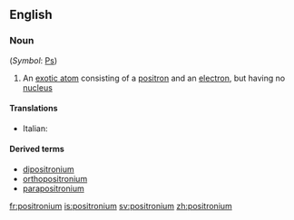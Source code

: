 ==English==

===Noun===
{{wikipedia}}
{{en-noun}} (''Symbol'': [[Ps]])

# {{physics}} An [[exotic atom]] consisting of a [[positron]] and an [[electron]], but having no [[nucleus]]

====Translations====
{{trans-top}}
* Italian: {{t-|it|positronio|m}}
{{trans-mid}}
{{trans-bottom}}

====Derived terms====
* [[dipositronium]]
* [[orthopositronium]]
* [[parapositronium]]

[[fr:positronium]]
[[is:positronium]]
[[sv:positronium]]
[[zh:positronium]]